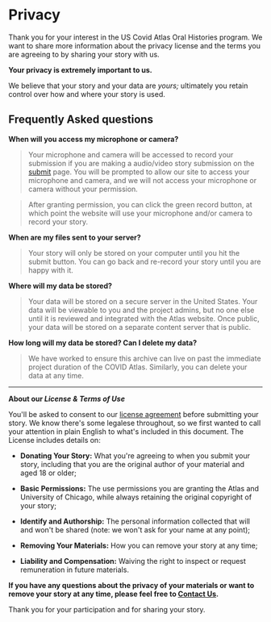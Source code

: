 
<SEO title="Atlas Stories :: Privacy" />

# Privacy

Thank you for your interest in the US Covid Atlas Oral Histories program. We
want to share more information about the privacy license and the terms you are
agreeing to by sharing your story with us.

**Your privacy is extremely important to us.**

We believe that your story and your data are _yours;_ ultimately you retain
control over how and where your story is used.

## Frequently Asked questions

**When will you access my microphone or camera?**

> Your microphone and camera will be accessed to record your submission if you
> are making a audio/video story submission on the [submit](/submit) page. You
> will be prompted to allow our site to access your microphone and camera, and
> we will not access your microphone or camera without your permission.

> After granting permission, you can click the green record button, at which
> point the website will use your microphone and/or camera to record your story.

**When are my files sent to your server?**

> Your story will only be stored on your computer until you hit the submit
> button. You can go back and re-record your story until you are happy with it.

**Where will my data be stored?**

> Your data will be stored on a secure server in the United States. Your data
> will be viewable to you and the project admins, but no one else until it is
> reviewed and integrated with the Atlas website. Once public, your data will be
> stored on a separate content server that is public.

**How long will my data be stored? Can I delete my data?**

> We have worked to ensure this archive can live on past the immediate project
> duration of the COVID Atlas. Similarly, you can delete your data at any time.

---

**About our _License & Terms of Use_**

You'll be asked to consent to our [license agreement](/license) before
submitting your story. We know there's some legalese throughout, so we first
wanted to call your attention in plain English to what's included in this
document. The License includes details on:

- **Donating Your Story:** What you're agreeing to when you submit your story,
  including that you are the original author of your material and aged 18 or
  older;

- **Basic Permissions:** The use permissions you are granting the Atlas and
  University of Chicago, while always retaining the original copyright of your
  story;

- **Identify and Authorship:** The personal information collected that will and
  won't be shared (note: we won't ask for your name at any point);

- **Removing Your Materials:** How you can remove your story at any time;

- **Liability and Compensation:** Waiving the right to inspect or request
  remuneration in future materials.

**If you have any questions about the privacy of your materials or want to
remove your story at any time, please feel free to
[Contact Us](https://uscovidatlas.org/contact).**

Thank you for your participation and for sharing your story.


>
